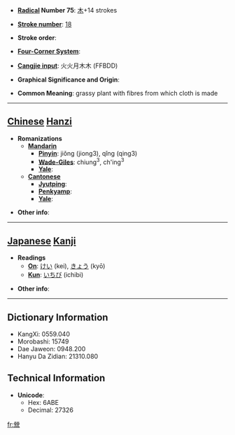 * '''[[Wiktionary:Chinese radical index| Radical]] Number 75''': [[Wiktionary:Chinese radical index 木|木]]+14 strokes

* '''[[Wiktionary:Chinese total strokes index|Stroke number]]''': [[Wiktionary:Chinese total strokes index 18|18]]

* '''Stroke order''': 

* '''[[Wiktionary:Chinese four corner index|Four-Corner System]]''': 

* '''[[Wiktionary:Chinese Cangjie index|Cangjie input]]''': 火火月木木 (FFBDD)

* '''Graphical Significance and Origin''': 

* '''Common Meaning''': grassy plant with fibres from which cloth is made

----

== [[Chinese]] [[Hanzi]] ==

* '''Romanizations'''
** '''[[Mandarin]]'''
*** '''[[Pinyin]]''': jiǒng (jiong3), qǐng (qing3)
*** '''[[Wade-Giles]]''': chiung<sup>3</sup>, ch'ing<sup>3</sup>
*** '''[[Yale]]''': 
** '''[[Cantonese]]'''
*** '''[[Jyutping]]''':
*** '''[[Penkyamp]]''': 
*** '''[[Yale]]''': 

* '''Other info''': 

----

== [[Japanese]] [[Kanji]] ==

* '''Readings'''
** '''[[On]]''': [[けい]] (kei), [[きょう]] (kyō)
** '''[[Kun]]''': [[いちび]] (ichibi)

* '''Other info''':  

----

== Dictionary Information ==

* KangXi: 0559.040
* Morobashi: 15749
* Dae Jaweon: 0948.200
* Hanyu Da Zidian: 21310.080

== Technical Information ==

* '''Unicode''':
** Hex: 6ABE
** Decimal: 27326

[[fr:檾]]